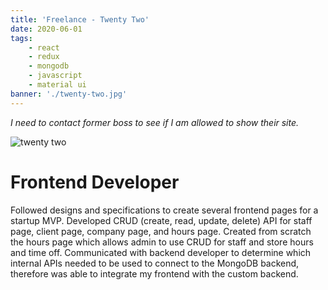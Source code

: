 ```yaml
---
title: 'Freelance - Twenty Two'
date: 2020-06-01
tags:
    - react
    - redux
    - mongodb
    - javascript
    - material ui
banner: './twenty-two.jpg'
---
```


<em>I need to contact former boss to see if I am allowed to show their site.</em>

![twenty two](./twenty-two.jpg)

<h1>Frontend Developer</h1>

Followed designs and specifications to create several frontend pages for a startup MVP.
Developed CRUD (create, read, update, delete) API for staff page, client page, company page, and hours page.
Created from scratch the hours page which allows admin to use CRUD for staff and store hours and time off.
Communicated with backend developer to determine which internal APIs needed to be used to connect to the MongoDB backend, therefore was able to integrate my frontend with the custom backend.
